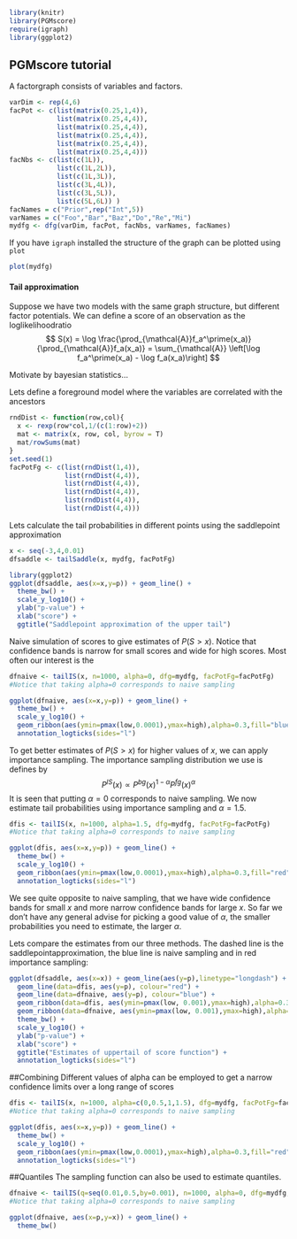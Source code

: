 <!--
%\VignetteEngine{knitr::knitr}
%\VignetteIndexEntry{An R Markdown Vignette with knitr}
-->
```r
library(knitr)
library(PGMscore)
require(igraph)
library(ggplot2)
```

## PGMscore tutorial
A factorgraph consists of variables and factors. 

```r
varDim <- rep(4,6)
facPot <- c(list(matrix(0.25,1,4)),
            list(matrix(0.25,4,4)),
            list(matrix(0.25,4,4)),
            list(matrix(0.25,4,4)),
            list(matrix(0.25,4,4)),
            list(matrix(0.25,4,4)))
facNbs <- c(list(c(1L)),
            list(c(1L,2L)),
            list(c(1L,3L)),
            list(c(3L,4L)),
            list(c(3L,5L)),
            list(c(5L,6L)) )
facNames = c("Prior",rep("Int",5))
varNames = c("Foo","Bar","Baz","Do","Re","Mi")
mydfg <- dfg(varDim, facPot, facNbs, varNames, facNames)
```

If you have `igraph` installed the structure of the graph can be plotted using `plot`
```r
plot(mydfg)
```

#### Tail approximation
Suppose we have two models with the same graph structure, but different factor potentials. We can define a score of an observation as the loglikelihoodratio
$$
S(x) = \log \frac{\prod_{\mathcal{A}}f_a^\prime(x_a)}{\prod_{\mathcal{A}}f_a(x_a)} = \sum_{\mathcal{A}} \left[\log f_a^\prime(x_a) - \log f_a(x_a)\right]
$$

Motivate by bayesian statistics...

Lets define a foreground model where the variables are correlated with the ancestors
```r
rndDist <- function(row,col){
  x <- rexp(row*col,1/(c(1:row)+2))
  mat <- matrix(x, row, col, byrow = T)
  mat/rowSums(mat)
}
set.seed(1)
facPotFg <- c(list(rndDist(1,4)),
              list(rndDist(4,4)),
              list(rndDist(4,4)),
              list(rndDist(4,4)),
              list(rndDist(4,4)),
              list(rndDist(4,4)))
```

Lets calculate the tail probabilities in different points using the saddlepoint approximation
```r
x <- seq(-3,4,0.01)
dfsaddle <- tailSaddle(x, mydfg, facPotFg)

library(ggplot2)
ggplot(dfsaddle, aes(x=x,y=p)) + geom_line() +
  theme_bw() + 
  scale_y_log10() +
  ylab("p-value") + 
  xlab("score") +
  ggtitle("Saddlepoint approximation of the upper tail")
```

Naive simulation of scores to give estimates of $P(S > x)$. Notice that confidence bands is narrow for small scores and wide for high scores. Most often our interest is the 
```r
dfnaive <- tailIS(x, n=1000, alpha=0, dfg=mydfg, facPotFg=facPotFg)
#Notice that taking alpha=0 corresponds to naive sampling

ggplot(dfnaive, aes(x=x,y=p)) + geom_line() +
  theme_bw() +
  scale_y_log10() + 
  geom_ribbon(aes(ymin=pmax(low,0.0001),ymax=high),alpha=0.3,fill="blue") +
  annotation_logticks(sides="l")
```

To get better estimates of $P(S > x)$ for higher values of $x$, we can apply importance sampling. The importance sampling distribution we use is defines by
$$
P^{IS}(x) \propto P^{bg}(x)^{1-\alpha}P^{fg}(x)^{\alpha}
$$
It is seen that putting $\alpha=0$ corresponds to naive sampling. We now estimate tail probabilities using importance sampling and $\alpha=1.5$.

```r
dfis <- tailIS(x, n=1000, alpha=1.5, dfg=mydfg, facPotFg=facPotFg)
#Notice that taking alpha=0 corresponds to naive sampling

ggplot(dfis, aes(x=x,y=p)) + geom_line() +
  theme_bw() +
  scale_y_log10() + 
  geom_ribbon(aes(ymin=pmax(low,0.0001),ymax=high),alpha=0.3,fill="red") +
  annotation_logticks(sides="l")
```

We see quite opposite to naive sampling, that we have wide confidence bands for small $x$ and more narrow confidence bands for large $x$. So far we don't have any general advise for picking a good value of $\alpha$, the smaller probabilities you need to estimate, the larger $\alpha$.

Lets compare the estimates from our three methods. The dashed line is the saddlepointapproximation, the blue line is naive sampling and in red importance sampling:

```r
ggplot(dfsaddle, aes(x=x)) + geom_line(aes(y=p),linetype="longdash") +
  geom_line(data=dfis, aes(y=p), colour="red") +
  geom_line(data=dfnaive, aes(y=p), colour="blue") +
  geom_ribbon(data=dfis, aes(ymin=pmax(low, 0.001),ymax=high),alpha=0.3,fill="red") +
  geom_ribbon(data=dfnaive, aes(ymin=pmax(low, 0.001),ymax=high),alpha=0.3,fill="blue") +
  theme_bw() + 
  scale_y_log10() +
  ylab("p-value") + 
  xlab("score") +
  ggtitle("Estimates of uppertail of score function") +
  annotation_logticks(sides="l")
```

##Combining
Different values of alpha can be employed to get a narrow confidence limits over a long range of scores

```r
dfis <- tailIS(x, n=1000, alpha=c(0,0.5,1,1.5), dfg=mydfg, facPotFg=facPotFg)
#Notice that taking alpha=0 corresponds to naive sampling

ggplot(dfis, aes(x=x,y=p)) + geom_line() +
  theme_bw() +
  scale_y_log10() + 
  geom_ribbon(aes(ymin=pmax(low,0.0001),ymax=high),alpha=0.3,fill="red") +
  annotation_logticks(sides="l")
```

##Quantiles
The sampling function can also be used to estimate quantiles. 

```r
dfnaive <- tailIS(q=seq(0.01,0.5,by=0.001), n=1000, alpha=0, dfg=mydfg, facPotFg=facPotFg)
#Notice that taking alpha=0 corresponds to naive sampling

ggplot(dfnaive, aes(x=p,y=x)) + geom_line() +
  theme_bw()
```
